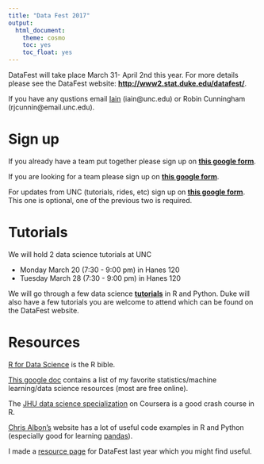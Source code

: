 ```yaml
---
title: "Data Fest 2017"
output:
  html_document:
    theme: cosmo
    toc: yes
    toc_float: yes
---
```



DataFest will take place March 31- April 2nd this year. For more details please see the DataFest website: [**http://www2.stat.duke.edu/datafest/**](http://www2.stat.duke.edu/datafest/).

If you have any qustions email [Iain](https://idc9.github.io/) (iain@unc.edu) or Robin Cunningham (rjcunnin@email.unc.edu).

# **Sign up**
If you already have a team put together please sign up on [**this google form**](https://docs.google.com/forms/d/e/1FAIpQLSfzl8jB9mmlZlh47cktCV-lSlovDMm5bBysY_QRUgSFkVNt2g/viewform?c=0&w=1).

If you are looking for a team please sign up on [**this google form**](https://docs.google.com/forms/d/e/1FAIpQLSfd6bPNobZy2BgjZavAX96kDgeS598FnpwAAvYftYJ9Er2vUQ/viewform?c=0&w=1).


For updates from UNC (tutorials, rides, etc) sign up on [**this google form**](https://docs.google.com/spreadsheets/d/1j6mZfcOXjz8QLOqQoQs1U2Z9roRuqiB-o0q4NQTlG2I/edit#gid=0). This one is optional, one of the previous two is required. 


# **Tutorials**

We will hold 2 data science tutorials at UNC

- Monday March 20 (7:30 - 9:00 pm) in Hanes 120
- Tuesday March 28 (7:30 - 9:00 pm) in Hanes 120

We will go through a few data science [**tutorials**](https://idc9.github.io/ds_tutorials/) in R and Python. Duke will also have a few tutorials you are welcome to attend which can be found on the DataFest website.

# **Resources**

[R for Data Science](http://r4ds.had.co.nz/) is the R bible.


[This google doc](https://docs.google.com/document/d/18gBqIGNyOqzqygRjFAIA7jnieXRVMtBc2_yL7UD-3TM/edit?usp=sharing) contains a list of my favorite statistics/machine learning/data science resources (most are free online).

The [JHU data science specialization](https://www.coursera.org/specializations/jhu-data-science) on Coursera is a good crash course in R.

[Chris Albon's](https://chrisalbon.com/) website has a lot of useful code examples in R and Python (especially good for learning [pandas](http://pandas.pydata.org/)).

I made a [resource page](http://rpubs.com/iain/DataFest) for DataFest last year which you might find useful.

